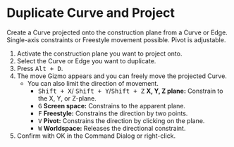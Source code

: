 
# Duplicate Curve and Project

<Reference shortcut="Alt + D" command="Duplicate Curve and Project" button="Left of the command bar" />

Create a Curve projected onto the construction plane from a Curve or Edge. Single-axis constraints or Freestyle movement possible. Pivot is adjustable.

1. Activate the construction plane you want to project onto.
2. Select the Curve or Edge you want to duplicate.
3. Press <kbd>Alt + D</kbd>.
4. The move Gizmo appears and you can freely move the projected Curve.
   - You can also limit the direction of movement.
      - <kbd>Shift + X</kbd>/ <kbd>Shift + Y</kbd>/<kbd>Shift + Z</kbd> **X, Y, Z plane:** Constrain to the X, Y, or Z-plane.
      - <kbd>G</kbd> **Screen space:** Constrains to the apparent plane.
      - <kbd>F</kbd> **Freestyle:** Constrains the direction by two points.
      - <kbd>V</kbd> **Pivot:** Constrains the direction by clicking on the plane.
      - <kbd>W</kbd> **Worldspace:** Releases the directional constraint.
5. Confirm with OK in the Command Dialog or right-click.